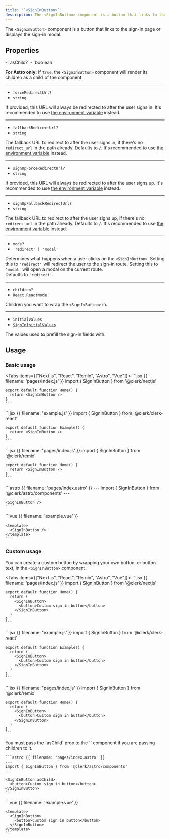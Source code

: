 ```yaml
---
title: '`<SignInButton>`'
description: The <SignInButton> component is a button that links to the sign-in page or displays the sign-in modal.
---
```


The `<SignInButton>` component is a button that links to the sign-in page or displays the sign-in modal.

## Properties

<Properties>
  - `asChild?`
  - `boolean`

  **For Astro only:** If `true`, the `<SignInButton>` component will render its children as a child of the component.

  ---

  - `forceRedirectUrl?`
  - `string`

  If provided, this URL will always be redirected to after the user signs in. It's recommended to use [the environment variable](/docs/deployments/clerk-environment-variables#sign-in-and-sign-up-redirects) instead.

  ---

  - `fallbackRedirectUrl?`
  - `string`

  The fallback URL to redirect to after the user signs in, if there's no `redirect_url` in the path already. Defaults to `/`. It's recommended to use [the environment variable](/docs/deployments/clerk-environment-variables#sign-in-and-sign-up-redirects) instead.

  ---

  - `signUpForceRedirectUrl?`
  - `string`

  If provided, this URL will always be redirected to after the user signs up. It's recommended to use [the environment variable](/docs/deployments/clerk-environment-variables#sign-in-and-sign-up-redirects) instead.

  ---

  - `signUpFallbackRedirectUrl?`
  - `string`

  The fallback URL to redirect to after the user signs up, if there's no `redirect_url` in the path already. Defaults to `/`. It's recommended to use [the environment variable](/docs/deployments/clerk-environment-variables#sign-in-and-sign-up-redirects) instead.

  ---

  - `mode?`
  - `'redirect' | 'modal'`

  Determines what happens when a user clicks on the `<SignInButton>`. Setting this to `'redirect'` will redirect the user to the sign-in route. Setting this to `'modal'` will open a modal on the current route.<br />Defaults to `'redirect'`.

  ---

  - `children?`
  - `React.ReactNode`

  Children you want to wrap the `<SignInButton>` in.

  ---

  - `initialValues`
  - [`SignInInitialValues`](/docs/references/javascript/types/sign-in-initial-values)

  The values used to prefill the sign-in fields with.
</Properties>

## Usage

### Basic usage

<Tabs items={["Next.js", "React", "Remix", "Astro", "Vue"]}>
  <Tab>
    ```jsx {{ filename: 'pages/index.js' }}
    import { SignInButton } from '@clerk/nextjs'

    export default function Home() {
      return <SignInButton />
    }
    ```
  </Tab>

  <Tab>
    ```jsx {{ filename: 'example.js' }}
    import { SignInButton } from '@clerk/clerk-react'

    export default function Example() {
      return <SignInButton />
    }
    ```
  </Tab>

  <Tab>
    ```jsx {{ filename: 'pages/index.js' }}
    import { SignInButton } from '@clerk/remix'

    export default function Home() {
      return <SignInButton />
    }
    ```
  </Tab>

  <Tab>
    ```astro {{ filename: 'pages/index.astro' }}
    ---
    import { SignInButton } from '@clerk/astro/components'
    ---

    <SignInButton />
    ```
  </Tab>

  <Tab>
    ```vue {{ filename: 'example.vue' }}
    <script setup>
    import { SignInButton } from '@clerk/vue'
    </script>

    <template>
      <SignInButton />
    </template>
    ```
  </Tab>
</Tabs>

### Custom usage

You can create a custom button by wrapping your own button, or button text, in the `<SignInButton>` component.

<Tabs items={["Next.js", "React", "Remix", "Astro", "Vue"]}>
  <Tab>
    ```jsx {{ filename: 'pages/index.js' }}
    import { SignInButton } from '@clerk/nextjs'

    export default function Home() {
      return (
        <SignInButton>
          <button>Custom sign in button</button>
        </SignInButton>
      )
    }
    ```
  </Tab>

  <Tab>
    ```jsx {{ filename: 'example.js' }}
    import { SignInButton } from '@clerk/clerk-react'

    export default function Example() {
      return (
        <SignInButton>
          <button>Custom sign in button</button>
        </SignInButton>
      )
    }
    ```
  </Tab>

  <Tab>
    ```jsx {{ filename: 'pages/index.js' }}
    import { SignInButton } from '@clerk/remix'

    export default function Home() {
      return (
        <SignInButton>
          <button>Custom sign in button</button>
        </SignInButton>
      )
    }
    ```
  </Tab>

  <Tab>
    You must pass the `asChild` prop to the `<SignInButton>` component if you are passing children to it.

    ```astro {{ filename: 'pages/index.astro' }}
    ---
    import { SignInButton } from '@clerk/astro/components'
    ---

    <SignInButton asChild>
      <button>Custom sign in button</button>
    </SignInButton>
    ```
  </Tab>

  <Tab>
    ```vue {{ filename: 'example.vue' }}
    <script setup>
    import { SignInButton } from '@clerk/vue'
    </script>

    <template>
      <SignInButton>
        <button>Custom sign in button</button>
      </SignInButton>
    </template>
    ```
  </Tab>
</Tabs>

